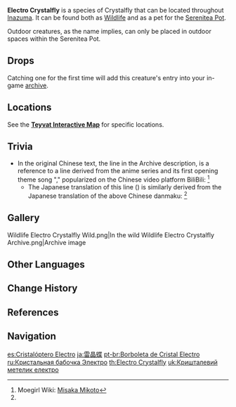 {{Furnishing Infobox
|id             = 369131
|image          = Wildlife Electro Crystalfly Icon.png
|category       = Animal
|subcategory    = Outdoor Creature
|quality        = 3
|adeptal_energy = 100
|load           = 600
|reduced_load   = 600
|description    = Pure elemental life-forms composed of drifting Electro particles, as free and unbound as the butterflies they resemble.<br />A glittering Electro creature that is the product of rising and condensing elements, and which feeds off the ubiquitous power of Electro.<br />Perhaps the lightning flashing in the dark night is the entrusted faith of a certain someone... Sometimes, the ignorant animals will follow these lights wherever they go, pacing behind them and scouring the four corners of the Realm Within.
|lbType         = Wildlife
|lbFamily       = Other Wildlife
|lbGroup        = Crystalflies
|source1        = Omni-Ubiquity Net
}}
{{Description|Pure elemental life-forms composed of drifting Electro particles, as free and unbound as the butterflies they resemble.<br />A glittering Electro creature that is the product of rising and condensing elements, and which feeds off the ubiquitous power of Electro.<br />Could the flashing light in the dark night be the entrusted faith of a certain someone...|[[Archive]] Description}}
'''Electro Crystalfly''' is a species of Crystalfly that can be located throughout [[Inazuma]]. It can be found both as [[Wildlife]] and as a pet for the [[Serenitea Pot]].

Outdoor creatures, as the name implies, can only be placed in outdoor spaces within the Serenitea Pot.

==Drops==
{{Card|Crystal Core|1}}

Catching one for the first time will add this creature's entry into your in-game [[archive]].

==Locations==
See the '''[https://webstatic-sea.mihoyo.com/app/ys-map-sea/index.html#/map/2?shown_types=298 Teyvat Interactive Map]''' for specific locations.

==Trivia==
* In the original Chinese text, the line in the Archive description, {{Lang|"Could the flashing light in the dark night be the entrusted faith of a certain someone..."|zh=在黑夜中跃动的电光，不知道是否寄托了谁的信仰...}} is a reference to a {{w|danmaku}} line derived from the anime series ''{{w|A Certain Scientific Railgun}}'' and its first opening theme song "{{w|Only My Railgun}}," popularized on the Chinese video platform BiliBili: {{Lang|''That spark glittering on your fingertips is my unshakeable faith for life! May my Railgun last for eternity!''|zh=你指尖跃动的电光，是我此生不灭的信仰，唯我超电磁炮永世长存！}}<ref name="Railgun">Moegirl Wiki: [https://zh.moegirl.org.cn/%E5%BE%A1%E5%9D%82%E7%BE%8E%E7%90%B4&variant=zh-hans Misaka Mikoto]</ref>
**The Japanese translation of this line ({{ja|黒夜を躍動する電光は、果たして誰の信仰を託されているのだろうか…}}) is similarly derived from the Japanese translation of the above Chinese danmaku: {{ja|君の指先を舞ってる電光は、私の一生変わらない信仰であり、このレールガンだけが永遠に生きてる！}}<ref name="Railgun" />

==Gallery==
<gallery>
Wildlife Electro Crystalfly Wild.png|In the wild
Wildlife Electro Crystalfly Archive.png|Archive image
</gallery>

==Other Languages==
{{Other Languages
|en      = Electro Crystalfly
|zhs     = 雷晶蝶
|zhs_rm  = Léi Jīngdié
|zht     = 雷晶蝶
|zht_rm  = Léi Jīngdié
|zh_tl   = {{Lex|Electro|zh}} {{Lex|Crystalfly|zh}}
|ja      = 雷晶蝶
|ja_rm   = Kaminari Shouchou{{Assumed}}
|ja_tl   = {{Lex|Electro|ja}} {{Lex|Crystalfly|ja}}{{Sino|Japanese}}
|ko      = 번개{{tt|수정|水晶}} 나비
|ko_rm   = Beongaesujeong Nabi
|ko_tl   = {{Lex|Electro|ko}} {{Lex|Crystalfly|ko}}
|es      = Cristalóptero Electro
|es_tl   = Electro {{Lex|Crystalfly|es}}
|fr      = Papillon cristallin Électro
|fr_tl   = Electro {{Lex|Crystalfly|fr}}
|ru      = Кристальная бабочка Электро
|ru_tl   = Electro {{Lex|Crystalfly|ru}}
|th      = Electro Crystalfly
|vi      = {{tt|Lôi Tinh Điệp|雷晶蝶}}
|vi_tl   = {{Lex|Electro|vi}} {{Lex|Crystalfly|vi}}{{Sino|vi}}
|de      = Elektro-Kristallschmetterling
|de_tl   = Electro {{Lex|Crystalfly|de}}
|id      = Electro Crystalfly
|pt      = Borboleta de Cristal Electro
|pt_tl   = Electro {{Lex|Crystalfly|pt}}
|tr      = Elektrik Kristal Kelebeği
|tr_tl   = 
|it      = Cristallottero di Electro
|it_tl   = 
}}

==Change History==
{{Change History|2.0}}

==References==
{{Reflist}}

==Navigation==
{{Wildlife Navbox|state=collapsed}}
{{Furnishing Navbox/Living|Animal}}

[[es:Cristalóptero Electro]]
[[ja:雷晶蝶]]
[[pt-br:Borboleta de Cristal Electro]]
[[ru:Кристальная бабочка Электро]]
[[th:Electro Crystalfly]]
[[uk:Кришталевий метелик електро]]